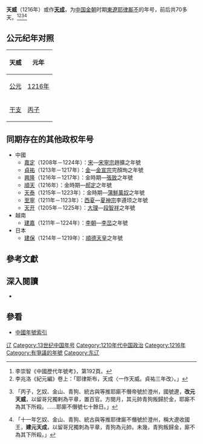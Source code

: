 {{Eranamebox|年号=天威
|起讫时间= 1216年
|政权= [[东辽国|東遼]]
|帝王= [[耶律厮不|耶律厮不]]
|历时= 70餘日
|timeline= <timeline>
ImageSize  = width:200 height:50
PlotArea   = width:180 height:30 left:10 bottom:20
TimeAxis   = orientation:horizontal
DateFormat = yyyy
Period     = from:1115 till:1234
AlignBars  = early
ScaleMajor = increment:30 start:1115
Colors =
  id:canvas value:rgb(1,1,0.85)
BackgroundColors = canvas:canvas
PlotData =
  width:15 color:black
  bar:era from:start till:end
  bar:era from:1216 till:1217 color:red
</timeline>
|说明= <span style="color: red">天威</span>在'''金朝'''时期的位置。
}}
'''天威'''（1216年）或作'''[[天成|天成]]'''，为[[中国|中国]][[金朝|金朝]]时期[[东辽国|東遼]][[耶律厮不|耶律厮不]]的年号，前后共70多天。<ref>李崇智《中國歷代年號考》，第192頁。</ref><ref>李兆洛《紀元編》卷上：「耶律斯布，天成〈一作天威。貞祐三年改〉。」</ref><ref>{{cite wikisource|title=元史列傳第三十六耶律留哥|last=宋濂|wslink=zh:元史/卷149}}「丙子，乞奴、金山、青狗、統古與等推耶廝不僭帝號於澄州，國號遼，'''改元天威'''，以留哥兄獨剌為平章，置百官。方閱月，其元帥青狗叛歸於金，耶廝不為其下所殺。……耶廝不僭號七十餘日。」</ref><ref>{{cite wikisource|title=新元史列傳第三十一耶律留哥|last=柯劭忞|wslink=zh:新元史/卷134}}「十一年乞奴、金山、青狗、統古與等推耶律廝不僭號於澄州，稱大遼收國王，'''建元天成'''，以留哥兄獨刺為平章，青狗為元帥。未幾，青狗叛歸金，廝不為其下所殺。」</ref>

==公元纪年对照==
{| class="wikitable"  style="text-align:center;"
!天威!!元年
|-
![[公元|公元]]
|[[1216年|1216年]]
|-
![[干支|干支]]
|[[丙子|丙子]]
|}

==同期存在的其他政权年号==
*中國
**[[嘉定_(年号)|嘉定]]（1208年－1224年）：[[南宋|宋]]—[[宋寧宗|宋寧宗]]趙擴之年號
**[[贞祐_(金朝)|貞祐]]（1213年－1217年）：[[金朝|金]]—[[金宣宗|金宣宗]]完顏珣之年號
**[[興隆_(張致)|興隆]]（1216年－1217年）：金時期—[[張致|張致]]之年號
**[[順天_(郝定)|順天]]（1216年）：金時期—[[郝定|郝定]]之年號
**[[天泰|天泰]]（1215年－1223年）：金時期—[[蒲鮮萬奴|蒲鮮萬奴]]之年號
**[[至寧|至寧]]（1211年－1123年）：[[西夏|西夏]]—[[夏神宗|夏神宗]]李遵顼之年號
**[[天开|天开]]（1205年－1225年）：[[大理國|大理]]—[[段智祥|段智祥]]之年號
*越南
**[[建嘉|建嘉]]（1211年－1224年）：[[李朝_(越南)|李朝]]—[[李惠宗|李旵]]之年號
*日本
**[[建保|建保]]（1214年－1219年）：[[順德天皇|順德天皇]]之年號

==參考文獻==
{{Reflist|2}}

==深入閱讀==
<div>
*{{Cite book|author=李崇智|title=中國歷代年號考|format=|url=|date=2004年12月|publisher=中華書局|location=北京|id=ISBN 7101025129}}
</div>

==參看==
*[[中国年号列表#金朝|中國年號索引]]

{{年号|[[天統_(耶律留哥)|天統]]|东辽年号|[[天德_(金山)|天德]]}}
{{金朝年號}}

[[Category:金朝民变政权年号|辽]]
[[Category:13世纪中国年号|Category:13世纪中国年号]]
[[Category:1210年代中国政治|Category:1210年代中国政治]]
[[Category:1216年|Category:1216年]]
[[Category:有爭議的年號|Category:有爭議的年號]]
[[Category:东辽|Category:东辽]]